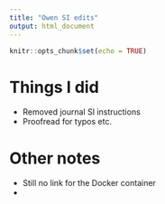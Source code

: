 ```yaml
---
title: "Owen SI edits"
output: html_document
---
```


```r
knitr::opts_chunk$set(echo = TRUE)
```

# Things I did

* Removed journal SI instructions
* Proofread for typos etc.

# Other notes

* Still no link for the Docker container
* 